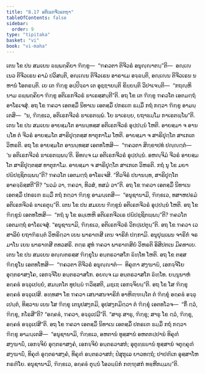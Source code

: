 ```yaml
---
title: "8.17 ອຕິເຣກຈີວຣກຖາ"
tableOfContents: false
sidebar:
  order: 9
type: "tipitaka"
basket: "vi"
book: "vi-maha"
---
```



<DynamicBreadcrumb />

<Division number="347" book="vi-maha">

<Paragraph number="1646" book="vi-maha">
ເຕນ ໂຂ ປນ ສມເຍນ ຉພ຺ພຄ຺ຄິຍາ ຠິກ຺ຂູ—  “ຠຄວຕາ ຕິຈີວຣໍ ອນຸຎ຺ຎາຕນ຺”ຕິ—  ອຎ຺ເຎເນວ ຕິຈີວເຣນ ຄາມໍ ປວິສນ຺ຕິ, ອຎ຺ເຎນ ຕິຈີວເຣນ ອາຣາເມ ອຈ຺ຉນ຺ຕິ, ອຎ຺ເຎນ ຕິຈີວເຣນ ນຫານໍ ໂອຕຣນ຺ຕິ. ເຍ ເຕ ຠິກ຺ຂູ ອປ຺ປິຈ຺ຉາ ເຕ ອຸຊ຺ຌາຍນ຺ຕິ ຂິຍ຺ຍນ຺ຕິ ວິປາເຈນ຺ຕິ—  “ກຖຎ຺ຫິ ນາມ ຉພ຺ພຄ຺ຄິຍາ ຠິກ຺ຂູ ອຕິເຣກຈີວຣໍ ຘາເຣສ຺ສນ຺ຕີ”ຕິ. ອຖ ໂຂ ເຕ ຠິກ຺ຂູ ຠຄວໂຕ ເອຕມຕ຺ຖໍ ອາໂຣເຈສຸໍ. ອຖ ໂຂ ຠຄວາ ເອຕສ຺ມິໍ ນິທາເນ ເອຕສ຺ມິໍ ປກຣເຓ ຘມ຺ມິໍ ກຖໍ ກຕ຺ວາ ຠິກ຺ຂູ ອາມນ຺ເຕສິ—  “ນ, ຠິກ຺ຂເວ, ອຕິເຣກຈີວຣໍ ຘາເຣຕພ຺ພໍ. ໂຍ ຘາເຣຍ຺ຍ, ຍຖາຘມ຺ໂມ ກາເຣຕພ຺ໂພ”ຕິ.
</Paragraph>

<Paragraph number="1647" book="vi-maha">
ເຕນ ໂຂ ປນ ສມເຍນ ອາຍສ຺ມໂຕ ອານນ຺ທສ຺ສ ອຕິເຣກຈີວຣໍ ອຸປ຺ປນ຺ນໍ ໂຫຕິ. ອາຍສ຺ມາ ຈ ອານນ຺ໂທ ຕໍ ຈີວຣໍ ອາຍສ຺ມໂຕ ສາຣິປຸຕ຺ຕສ຺ສ ທາຕຸກາໂມ ໂຫຕິ. ອາຍສ຺ມາ ຈ ສາຣິປຸຕ຺ໂຕ ສາເກເຕ ວິຫຣຕິ. ອຖ ໂຂ ອາຍສ຺ມໂຕ ອານນ຺ທສ຺ສ ເອຕທໂຫສິ—  “ຠຄວຕາ ສິກ຺ຂາປທໍ ປຎ຺ຎຕ຺ຕໍ—  ‘ນ ອຕິເຣກຈີວຣໍ ຘາເຣຕພ຺ພນ຺’ຕິ. ອິທຎ຺ຈ ເມ ອຕິເຣກຈີວຣໍ ອຸປ຺ປນ຺ນໍ. ອຫຎ຺ຈິມໍ ຈີວຣໍ ອາຍສ຺ມໂຕ ສາຣິປຸຕ຺ຕສ຺ສ ທາຕຸກາໂມ. ອາຍສ຺ມາ ຈ ສາຣິປຸຕ຺ໂຕ ສາເກເຕ ວິຫຣຕິ. ກຖໍ ນຸ ໂຂ ມຍາ ປຏິປຊ຺ຊິຕພ຺ພນ຺”ຕິ? ຠຄວໂຕ ເອຕມຕ຺ຖໍ ອາໂຣເຈສິ. “ກີວຈິຣໍ ປນານນ຺ທ, ສາຣິປຸຕ຺ໂຕ ອາຄຈ຺ຉິສ຺ສຕີ”ຕິ? “ນວມໍ ວາ, ຠຄວາ, ທິວສໍ, ທສມໍ ວາ”ຕິ. ອຖ ໂຂ ຠຄວາ ເອຕສ຺ມິໍ ນິທາເນ ເອຕສ຺ມິໍ ປກຣເຓ ຘມ຺ມິໍ ກຖໍ ກຕ຺ວາ ຠິກ຺ຂູ ອາມນ຺ເຕສິ—  “ອນຸຊານາມິ, ຠິກ຺ຂເວ, ທສາຫປຣມໍ ອຕິເຣກຈີວຣໍ ຘາເຣຕຸນ຺”ຕິ.
</Paragraph>

<Paragraph number="1648" book="vi-maha">
ເຕນ ໂຂ ປນ ສມເຍນ ຠິກ຺ຂູນໍ ອຕິເຣກຈີວຣໍ ອຸປ຺ປນ຺ນໍ ໂຫຕິ. ອຖ ໂຂ ຠິກ຺ຂູນໍ ເອຕທໂຫສິ—  “ກຖໍ ນຸ ໂຂ ອມ຺ເຫຫິ ອຕິເຣກຈີວເຣ ປຏິປຊ຺ຊິຕພ຺ພນ຺”ຕິ? ຠຄວໂຕ ເອຕມຕ຺ຖໍ ອາໂຣເຈສຸໍ. “ອນຸຊານາມິ, ຠິກ຺ຂເວ, ອຕິເຣກຈີວຣໍ ວິກປ຺ເປຕຸນ຺”ຕິ.
</Paragraph>

</Division>
<Division number="348" book="vi-maha">

<Paragraph number="1649" book="vi-maha">
ອຖ ໂຂ ຠຄວາ ເວສາລິຍໍ ຍຖາຠິຣນ຺ຕໍ ວິຫຣິຕ຺ວາ ເຍນ ພາຣາຓສີ ເຕນ ຈາຣິກໍ ປກ຺ກາມິ. ອນຸປຸພ຺ເພນ ຈາຣິກໍ ຈຣມາໂນ ເຍນ ພາຣາຓສີ ຕທວສຣິ. ຕຕ຺ຣ ສຸທໍ ຠຄວາ ພາຣາຓສິຍໍ ວິຫຣຕິ ອິສິປຕເນ ມິຄທາເຍ. ເຕນ ໂຂ ປນ ສມເຍນ ອຎ຺ຎຕຣສ຺ສ ຠິກ຺ຂຸໂນ ອນ຺ຕຣວາສໂກ ຉິທ຺ໂທ ໂຫຕິ. ອຖ ໂຂ ຕສ຺ສ ຠິກ຺ຂຸໂນ ເອຕທໂຫສິ—  “ຠຄວຕາ ຕິຈີວຣໍ ອນຸຎ຺ຎາຕໍ—  ທິຄຸຓາ ສງ຺ຆາຏິ, ເອກຈ຺ຈິໂຍ ອຸຕ຺ຕຣາສງ຺ໂຄ, ເອກຈ຺ຈິໂຍ ອນ຺ຕຣວາສໂກ. ອຍຎ຺ຈ ເມ ອນ຺ຕຣວາສໂກ ຉິທ຺ໂທ. ຍນ຺ນູນາຫໍ ອຄ຺ຄຬໍ ອຈ຺ຉຸເປຍ຺ຍໍ, ສມນ຺ຕໂຕ ທຸປຏ຺ຏໍ ຠວິສ຺ສຕິ, ມຊ຺ເຌ ເອກຈ຺ຈິຍນ຺”ຕິ. ອຖ ໂຂ ໂສ ຠິກ຺ຂຸ ອຄ຺ຄຬໍ ອຈ຺ຉຸເປສິ. ອທ຺ທສາ ໂຂ ຠຄວາ ເສນາສນຈາຣິກໍ ອາຫິຓ຺ຑນ຺ໂຕ ຕໍ ຠິກ຺ຂຸໍ ອຄ຺ຄຬໍ ອຈ຺ຉຸເປນ຺ຕໍ, ທິສ຺ວານ ເຍນ ໂສ ຠິກ຺ຂຸ ເຕນຸປສງ຺ກມິ, ອຸປສງ຺ກມິຕ຺ວາ ຕໍ ຠິກ຺ຂຸໍ ເອຕທໂວຈ—  “ກິໍ ຕ຺ວໍ, ຠິກ຺ຂຸ, ກໂຣສີ”ຕິ? “ອຄ຺ຄຬໍ, ຠຄວາ, ອຈ຺ຉຸເປມີ”ຕິ. “ສາຘຸ ສາຘຸ, ຠິກ຺ຂຸ; ສາຘຸ ໂຂ ຕ຺ວໍ, ຠິກ຺ຂຸ, ອຄ຺ຄຬໍ ອຈ຺ຉຸເປສີ”ຕິ.
</Paragraph>

<Paragraph number="1650" book="vi-maha">
ອຖ ໂຂ ຠຄວາ ເອຕສ຺ມິໍ ນິທາເນ ເອຕສ຺ມິໍ ປກຣເຓ ຘມ຺ມິໍ ກຖໍ ກຕ຺ວາ ຠິກ຺ຂູ ອາມນ຺ເຕສິ—  “ອນຸຊານາມິ, ຠິກ຺ຂເວ, ອຫຕານໍ ທຸສ຺ສານໍ ອຫຕກປ຺ປານໍ ທິຄຸຓໍ ສງ຺ຆາຏິໍ, ເອກຈ຺ຈິຍໍ ອຸຕ຺ຕຣາສງ຺ຄໍ, ເອກຈ຺ຈິຍໍ ອນ຺ຕຣວາສກໍ; ອຸຕຸທ຺ຘຏານໍ ທຸສ຺ສານໍ ຈຕຸຄ຺ຄຸຓໍ ສງ຺ຆາຏິໍ, ທິຄຸຓໍ ອຸຕ຺ຕຣາສງ຺ຄໍ, ທິຄຸຓໍ ອນ຺ຕຣວາສກໍ; ປໍສຸກູເລ ຍາວທຕ຺ຖໍ; ປາປຓິເກ ອຸສ຺ສາໂຫ ກຣຓີໂຍ. ອນຸຊານາມິ, ຠິກ຺ຂເວ, ອຄ຺ຄຬໍ ຕຸນ຺ນໍ ໂອວຏ຺ຏິກໍ ກຓ຺ຑຸສກໍ ທຬ຺ຫີກມ຺ມນ຺”ຕິ.
</Paragraph>
</Division>